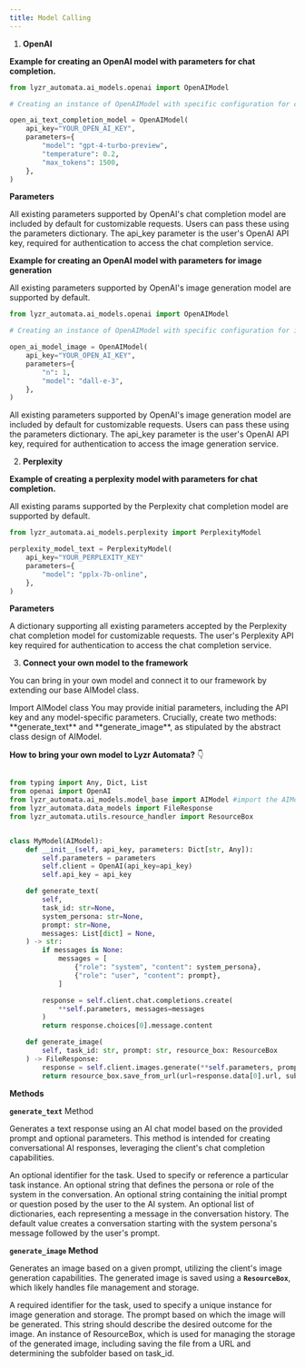 ```yaml
---
title: Model Calling
---
```


1. **OpenAI**

**Example for creating an OpenAI model with parameters for chat completion.**

```python
from lyzr_automata.ai_models.openai import OpenAIModel

# Creating an instance of OpenAIModel with specific configuration for chat completion

open_ai_text_completion_model = OpenAIModel(
    api_key="YOUR_OPEN_AI_KEY",
    parameters={
        "model": "gpt-4-turbo-preview",
        "temperature": 0.2,
        "max_tokens": 1500,
    },
)
```
**Parameters**

<ParamField path="parameters" type="dict">
All existing parameters supported by OpenAI's chat completion model are included by default for customizable requests. Users can pass these using the parameters dictionary.
</ParamField>
<ParamField path="api_key" type="str">
The api_key parameter is the user's OpenAI API key, required for authentication to access the chat completion service.
</ParamField>

**Example for creating an OpenAI model with parameters for image generation**

All existing parameters supported by OpenAI's image generation model are supported by default.

```python
from lyzr_automata.ai_models.openai import OpenAIModel

# Creating an instance of OpenAIModel with specific configuration for image generation

open_ai_model_image = OpenAIModel(
    api_key="YOUR_OPEN_AI_KEY",
    parameters={
        "n": 1,
        "model": "dall-e-3",
    },
)
```
<ParamField path="parameters" type="dict">
All existing parameters supported by OpenAI's image generation model are included by default for customizable requests. Users can pass these using the parameters dictionary.
</ParamField>
<ParamField path="api_key" type="str">
The api_key parameter is the user's OpenAI API key, required for authentication to access the image generation service.
</ParamField>

2. **Perplexity** 

**Example of creating a perplexity model with parameters for chat completion.**

All existing params supported by the Perplexity chat completion model are supported by default.

```python
from lyzr_automata.ai_models.perplexity import PerplexityModel

perplexity_model_text = PerplexityModel(
    api_key="YOUR_PERPLEXITY_KEY"
    parameters={
        "model": "pplx-7b-online",
    },
)
```

**Parameters**

<ParamField path="parameters" type="dict">
A dictionary supporting all existing parameters accepted by the Perplexity chat completion model for customizable requests.
</ParamField>
<ParamField path="api_key" type="str">
The user's Perplexity API key required for authentication to access the chat completion service.
</ParamField>

3. **Connect your own model to the framework**

You can bring in your own model and connect it to our framework by extending our base AIModel class.

<Steps>
  <Step title="Import">
    Import AIModel class
  </Step>
  <Step title="Params">
    You may provide initial parameters, including the API key and any model-specific parameters.
  </Step>
  <Step title="Methods">
    Crucially, create two methods: **generate_text** and **generate_image**, as stipulated by the abstract class design of AIModel.
  </Step>
</Steps>

**How to bring your own model to Lyzr Automata?** 👇

```python

from typing import Any, Dict, List
from openai import OpenAI
from lyzr_automata.ai_models.model_base import AIModel #import the AIModel base class
from lyzr_automata.data_models import FileResponse
from lyzr_automata.utils.resource_handler import ResourceBox


class MyModel(AIModel):
    def __init__(self, api_key, parameters: Dict[str, Any]):
        self.parameters = parameters
        self.client = OpenAI(api_key=api_key)
        self.api_key = api_key

    def generate_text(
        self,
        task_id: str=None,
        system_persona: str=None,
        prompt: str=None,
        messages: List[dict] = None,
    ) -> str:
        if messages is None:
            messages = [
                {"role": "system", "content": system_persona},
                {"role": "user", "content": prompt},
            ]

        response = self.client.chat.completions.create(
            **self.parameters, messages=messages
        )
        return response.choices[0].message.content

    def generate_image(
        self, task_id: str, prompt: str, resource_box: ResourceBox
    ) -> FileResponse:
        response = self.client.images.generate(**self.parameters, prompt=prompt)
        return resource_box.save_from_url(url=response.data[0].url, subfolder=task_id)
```

**Methods**

**`generate_text`** Method

Generates a text response using an AI chat model based on the provided prompt and optional parameters. This method is intended for creating conversational AI responses, leveraging the client's chat completion capabilities.

<ParamField path="task_id" type="Optional[str]">
An optional identifier for the task. Used to specify or reference a particular task instance.
</ParamField>
<ParamField path="system_persona" type="Optional[str]">
An optional string that defines the persona or role of the system in the conversation.
</ParamField>
<ParamField path="prompt" type="Optional[str]">
An optional string containing the initial prompt or question posed by the user to the AI system.
</ParamField>
<ParamField path="messages" type="Optional[List[dict]]">
An optional list of dictionaries, each representing a message in the conversation history. The default value creates a conversation starting with the system persona's message followed by the user's prompt.
</ParamField>

**`generate_image` Method**

Generates an image based on a given prompt, utilizing the client's image generation capabilities. The generated image is saved using a **`ResourceBox`**, which likely handles file management and storage.

<ParamField path="task_id" type="str" >
A required identifier for the task, used to specify a unique instance for image generation and storage.
</ParamField>

<ParamField path="prompt" type="str" >
The prompt based on which the image will be generated. This string should describe the desired outcome for the image.
</ParamField>

<ParamField path="resource_box" type="ResourceBox" >
An instance of ResourceBox, which is used for managing the storage of the generated image, including saving the file from a URL and determining the subfolder based on task_id.
</ParamField>